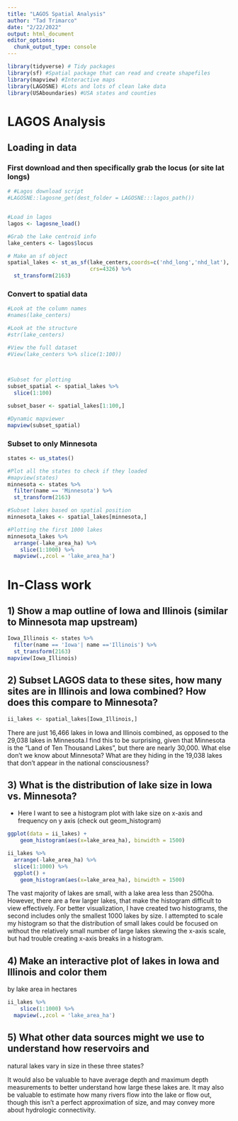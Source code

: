 ```yaml
---
title: "LAGOS Spatial Analysis"
author: "Tad Trimarco"
date: "2/22/2022"
output: html_document
editor_options: 
  chunk_output_type: console
---
```




```r
library(tidyverse) # Tidy packages
library(sf) #Spatial package that can read and create shapefiles 
library(mapview) #Interactive maps
library(LAGOSNE) #Lots and lots of clean lake data
library(USAboundaries) #USA states and counties
```


# LAGOS Analysis


## Loading in data


### First download and then specifically grab the locus (or site lat longs)

```r
# #Lagos download script
#LAGOSNE::lagosne_get(dest_folder = LAGOSNE:::lagos_path())


#Load in lagos
lagos <- lagosne_load()

#Grab the lake centroid info
lake_centers <- lagos$locus

# Make an sf object 
spatial_lakes <- st_as_sf(lake_centers,coords=c('nhd_long','nhd_lat'),
                          crs=4326) %>%
  st_transform(2163)


```



### Convert to spatial data
```r
#Look at the column names
#names(lake_centers)

#Look at the structure
#str(lake_centers)

#View the full dataset
#View(lake_centers %>% slice(1:100))

 

#Subset for plotting
subset_spatial <- spatial_lakes %>%
  slice(1:100) 

subset_baser <- spatial_lakes[1:100,]

#Dynamic mapviewer
mapview(subset_spatial)

```


### Subset to only Minnesota

```r
states <- us_states()

#Plot all the states to check if they loaded
#mapview(states)
minnesota <- states %>%
  filter(name == 'Minnesota') %>%
  st_transform(2163)

#Subset lakes based on spatial position
minnesota_lakes <- spatial_lakes[minnesota,]

#Plotting the first 1000 lakes
minnesota_lakes %>%
  arrange(-lake_area_ha) %>%
    slice(1:1000) %>%
  mapview(.,zcol = 'lake_area_ha')
```



# In-Class work


## 1) Show a map outline of Iowa and Illinois (similar to Minnesota map upstream)

```r
Iowa_Illinois <- states %>%
  filter(name == 'Iowa'| name =='Illinois') %>%
  st_transform(2163)
mapview(Iowa_Illinois)

```



## 2) Subset LAGOS data to these sites, how many sites are in Illinois and Iowa combined? How does this compare to Minnesota?

```r
ii_lakes <- spatial_lakes[Iowa_Illinois,]
```

There are just 16,466 lakes in Iowa and Illinois combined, as opposed to the 29,038 lakes in Minnesota.I find this to be surprising, given that Minnesota is the "Land of Ten Thousand Lakes", but there are nearly 30,000. What else don't we know about Minnesota? What are they hiding in the 19,038 lakes that don't appear in the national consciousness?


## 3) What is the distribution of lake size in Iowa vs. Minnesota?

- Here I want to see a histogram plot with lake size on x-axis and frequency on 
y axis (check out geom_histogram)

```r
ggplot(data = ii_lakes) +
    geom_histogram(aes(x=lake_area_ha), binwidth = 1500)

ii_lakes %>%
  arrange(-lake_area_ha) %>%
  slice(1:1000) %>%
  ggplot() +
    geom_histogram(aes(x=lake_area_ha), binwidth = 1500)

```
The vast majority of lakes are small, with a lake area less than 2500ha. However, there are a few larger lakes, that make the histogram difficult to view effectively. For better visualization, I have created two histograms, the second includes only the smallest 1000 lakes by size. I attempted to scale my histogram so that the distribution of small lakes could be focused on without the relatively small number of large lakes skewing the x-axis scale, but had trouble creating x-axis breaks in a histogram.

## 4) Make an interactive plot of lakes in Iowa and Illinois and color them
by lake area in hectares

```r
ii_lakes %>%
    slice(1:1000) %>%
  mapview(.,zcol = 'lake_area_ha')
```


## 5) What other data sources might we use to understand how reservoirs and 
natural lakes vary in size in these three states? 

It would also be valuable to have average depth and maximum depth measurements to better understand how large these lakes are. It may also be valuable to estimate how many rivers flow into the lake or flow out, though this isn't a perfect approximation of size, and may convey more about hydrologic connectivity.

